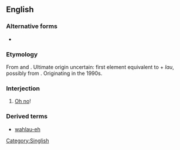 {{also|wahlau}}

==English==

===Alternative forms===
* {{l|en|wahlau}}

===Etymology===
From {{etyl|nan-teo|en}} and {{etyl|nan-hok|en}}. Ultimate origin uncertain: first element equivalent to {{etyl|nan-hok|en}} {{zh-l|[[我]]|tr=góa|my}} + ''lau'', possibly from {{zh-l|[[老爸]]|tr=lāu-pē|father}}. Originating in the 1990s.

===Interjection===
{{en-interj}}

# {{lb|en|Singapore|informal}} [[oh no|Oh no]]!

===Derived terms===
* [[wahlau-eh]]

[[Category:Singlish]]